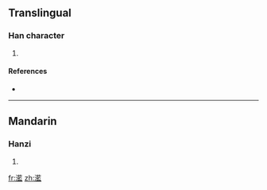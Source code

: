 ==Translingual==

===Han character===
{{Han char|rn=85|rad=水|as=18|sn=21|four=3411<sub>1</sub>|canj=水廿尸廿 (ETST)}}

# {{defn|Han|sort=水18}}

====References====
* {{Han ref|kx=0662.200|dkj=18744|dj=1071.210|hdz=31791.120|uh=7046|ud=28742|bh=F5D9|bd=62937}}

----

==Mandarin==

===Hanzi===
{{cmn-hanzi|pin=[[lán]] ([[lan2]])|wg=lan<sup>2</sup>}}

# {{defn|Mandarin|sort=水18}}

[[fr:灆]]
[[zh:灆]]